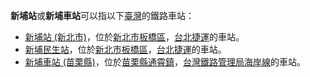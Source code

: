 '''新埔站'''或'''新埔車站'''可以指以下[[臺灣|臺灣]]的鐵路車站：
* [[新埔站_(新北市)|新埔站 (新北市)]]，位於[[新北市|新北市]][[板橋區_(台灣)|板橋區]]，[[台北捷運|台北捷運]]{{板南線}}的車站。
* [[新埔民生站|新埔民生站]]，位於[[新北市|新北市]][[板橋區_(台灣)|板橋區]]，[[台北捷運|台北捷運]]{{環狀線}}的車站。
* [[新埔車站_(苗栗縣)|新埔車站 (苗栗縣)]]，位於[[苗栗縣|苗栗縣]][[通霄鎮|通霄鎮]]，[[台灣鐵路管理局|台灣鐵路管理局]][[海岸線_(臺鐵)|海岸線]]的車站。
{{disambig|Cat=四字車站名消歧義}}